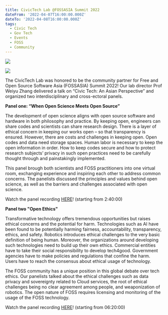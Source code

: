 ```yaml
---
title: CivicTech Lab @FOSSASIA Summit 2022
dateFrom: '2022-04-07T16:00:00.000Z'
dateTo: '2022-04-08T16:00:00.000Z'
tags:
  - Civic Tech
  - Gov Tech
  - Events
  - FOSS
  - Community
---
```


![](/news/foss-2022-1.png)

![](/news/foss-2022-2.png)

The CivicTech Lab was honored to be the community partner for Free and Open Source Software Asia (FOSSASIA) Summit 2022! Our lab director Prof Weiyu Zhang delivered a talk on “Civic Tech: An Asian Perspective” and organized two interdisciplinary and cross-ectoral panels.

**Panel one: “When Open Science Meets Open Source”**

The development of open science aligns with open source software and hardware in both philosophy and practice. By keeping open, engineers can share codes and scientists can share research design. There is a layer of ethical concern in keeping our works open – so that transparency is ensured. However, there are costs and challenges in keeping open. Open codes and data need storage spaces. Human labor is necessary to keep the open information in order. How to keep codes secure and how to protect research subjects’ privacy in such open practices need to be carefully thought through and painstakingly implemented.

This panel brough both scientists and FOSS practitioners into one virtual room, exchanging experience and inspiring each other to address common concerns. The panelists discussed the principles and values behind open science, as well as the barriers and challenges associated with open science.

Watch the panel recording [HERE](https://www.youtube.com/watch?v=7g-g66KwUS0)! (starting from 2:40:00)



**Panel two "Open Ethics"**

Transformative technology offers tremendous opportunities but raises ethical concerns and the potential for harm. Technologies such as AI have been found to be potentially harming fairness, accountability, transparency, ethics, and safety. Robotics introduces ethical challenges to the very basic definition of being human. Moreover, the organizations around developing such technologies need to build up their own ethics. Commercial entities have to take their social responsibility to develop tech4good. Government agencies have to make policies and regulations that confine the harm. Users have to reach the consensus about ethical usage of technology.

The FOSS community has a unique position in this global debate over tech ethics. Our panelists talked about the ethical challenges such as data privacy and sovereignty related to Cloud services, the root of ethical challenges being no clear agreement among people, and weaponization of robotics. The open nature of FOSS requires licensing and monitoring of the usage of the FOSS technology.

Watch the panel recording [HERE](https://www.youtube.com/watch?v=75dAcDSRrC8)! (starting from 06:20:00)
